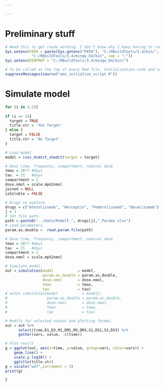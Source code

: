 ```yaml
---

---
```


# Preliminary stuff

```r
# Need this to get rxode working. I don't know why I keep having to run this.
Sys.setenv(PATH = paste(Sys.getenv("PATH"), "C:/RBuildTools/3.4/bin/",
            "C:/RBuildTools/3.4/mingw_64/bin", sep = ";"))
Sys.setenv(BINPREF = "C:/RBuildTools/3.4/mingw_64/bin/")

# To be called at the top of every Rmd file. Initialization code and some useful constants.
suppressMessages(source("ams_initialize_script.R"))
```

# Simulate model

```r

for (i in 1:2){
  
if (i == 1){
  target = TRUE
  title.str = 'Yes Target'
} else {
  target = FALSE
  title.str = 'No Target'
}

# Load model
model = ivsc_4cmtct_shedct(target = target)

# Dose time, frequency, compartment, nominal dose
tmax = 26*7 #days
tau  = 21   #days
compartment = 2
dose.nmol = scale.mpk2nmol
joined = NULL
isSoluble = FALSE

# Drugs to explore. 
drugs = c("Atezolizumab", "Herceptin", "Pembrolizumab", "Bevacizumab")
j = 1
# Set file path.
path = paste0("../data/ModelF_", drugs[j],"_Params.xlsx")
# Load parameters.
param.as.double =  read.param.file(path)

# Dose time, frequency, compartment, nominal dose
tmax = 26*7 #days
tau  = 21   #days
compartment = 2
dose.nmol = scale.mpk2nmol

# Simulate model.
out = simulation(model           = model,
                 param.as.double = param.as.double,
                 dose.nmol       = dose.nmol,
                 tmax            = tmax,
                 tau             = tau)
# out2= simulation(model           = model2,
#                  param.as.double = param.as.double,
#                  dose.nmol       = dose.nmol,
#                  tmax            = tmax,
#                  tau             = tau)

# Modify for selected output and plotting format.
out = out %>% 
      select(time,D1,D3,M1,DM1,M3,DM3,S1,DS1,S3,DS3) %>%
      gather(vars, value, -c(time))

# Plot result
g = ggplot(out, aes(x=time, y=value, group=vars, color=vars)) + 
    geom_line() + 
    scale.y.log10() +
    ggtitle(title.str)
g = xscale("w27",increment = 3)
print(g)

}

```


















